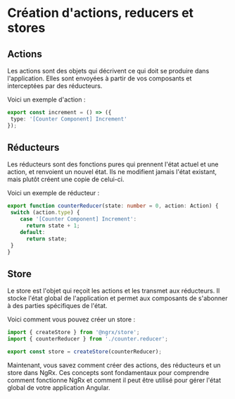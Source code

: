 # Création d'actions, reducers et stores

## Actions

Les actions sont des objets qui décrivent ce qui doit se produire dans l'application. Elles sont envoyées à partir de vos composants et interceptées par des réducteurs.

Voici un exemple d'action :

```typescript copy
export const increment = () => ({
 type: '[Counter Component] Increment'
});
```

## Réducteurs

Les réducteurs sont des fonctions pures qui prennent l'état actuel et une action, et renvoient un nouvel état. Ils ne modifient jamais l'état existant, mais plutôt créent une copie de celui-ci.

Voici un exemple de réducteur :

```typescript copy
export function counterReducer(state: number = 0, action: Action) {
 switch (action.type) {
    case '[Counter Component] Increment':
      return state + 1;
    default:
      return state;
 }
}
```

## Store

Le store est l'objet qui reçoit les actions et les transmet aux réducteurs. Il stocke l'état global de l'application et permet aux composants de s'abonner à des parties spécifiques de l'état.

Voici comment vous pouvez créer un store :

```typescript copy
import { createStore } from '@ngrx/store';
import { counterReducer } from './counter.reducer';

export const store = createStore(counterReducer);
```

Maintenant, vous savez comment créer des actions, des réducteurs et un store dans NgRx. Ces concepts sont fondamentaux pour comprendre comment fonctionne NgRx et comment il peut être utilisé pour gérer l'état global de votre application Angular.
